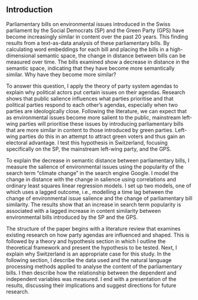 ## Introduction

Parliamentary bills on environmental issues introduced in the Swiss parliament by the Social Democrats (SP) and the Green Party (GPS) have become increasingly similar in content over the past 20 years. This finding results from a text-as-data analysis of these parliamentary bills. By calculating word embeddings for each bill and placing the bills in a high-dimensional semantic space, the change in distance between bills can be measured over time. The bills examined show a decrease in distance in the semantic space, indicating that they have become more semantically similar. Why have they become more similar?

To answer this question, I apply the theory of party system agendas to explain why political actors put certain issues on their agendas. Research shows that public salience influences what parties prioritise and that political parties respond to each other's agendas, especially when two parties are ideologically close. Following the literature, we can expect that as environmental issues become more salient to the public, mainstream left-wing parties will prioritise these issues by introducing parliamentary bills that are more similar in content to those introduced by green parties. Left-wing parties do this in an attempt to attract green voters and thus gain an electoral advantage. I test this hypothesis in Switzerland, focusing specifically on the SP, the mainstream left-wing party, and the GPS.

To explain the decrease in semantic distance between parliamentary bills, I measure the salience of environmental issues using the popularity of the search term "climate change" in the search engine Google. I model the change in distance with the change in salience using correlations and ordinary least squares linear regression models. I set up two models, one of which uses a lagged outcome, i.e., modelling a time lag between the change of environmental issue salience and the change of parliamentary bill similarity. The results show that an increase in search term popularity is associated with a lagged increase in content similarity between environmental bills introduced by the SP and the GPS.

The structure of the paper begins with a literature review that examines existing research on how party agendas are influenced and shaped. This is followed by a theory and hypothesis section in which I outline the theoretical framework and present the hypothesis to be tested. Next, I explain why Switzerland is an appropriate case for this study. In the following section, I describe the data used and the natural language processing methods applied to analyse the content of the parliamentary bills. I then describe how the relationship between the dependent and independent variables was measured. I end with a presentation of the results, discussing their implications and suggest directions for future research.